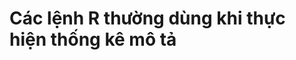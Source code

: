 # <b>Các lệnh R thường dùng khi thực hiện thống kê mô tả</b>

<!-- [**Bài viết chi tiết**](https://applyr.netlify.app/codebase/quarto-descriptive-statistics/quarto-descriptive-statistics) -->

<!-- <iframe width="1920" height="1080" src="https://applyr.netlify.app/codebase/quarto-descriptive-statistics/quarto-descriptive-statistics"></iframe> -->

<!-- ```{=html} -->
<!-- <script type="text/javascript"> -->
<!-- window.open("https://applyr.netlify.app/codebase/quarto-descriptive-statistics/quarto-descriptive-statistics", "_blank"); -->
<!-- </script> -->
<!-- ``` -->

<!-- The second parameter is what makes it open in a new window. Don't forget to read Jakob Nielsen's informative article :) -->

<!-- https://stackoverflow.com/questions/7554108/javascript-window-location-in-new-tab -->

```{=html}
<script type="text/javascript">
window.location.replace("https://applyr.netlify.app/codebase/quarto-descriptive-statistics/quarto-descriptive-statistics");
</script>
```